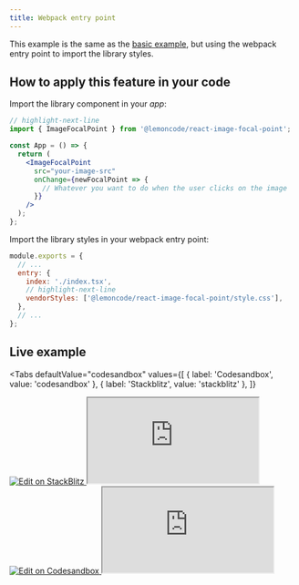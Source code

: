 ```yaml
---
title: Webpack entry point
---
```


This example is the same as the [basic example](basic), but using the webpack entry point to import the library styles.

## How to apply this feature in your code

Import the library component in your _app_:

```jsx title="app.tsx" showLineNumbers
// highlight-next-line
import { ImageFocalPoint } from '@lemoncode/react-image-focal-point';

const App = () => {
  return (
    <ImageFocalPoint
      src="your-image-src"
      onChange={newFocalPoint => {
        // Whatever you want to do when the user clicks on the image
      }}
    />
  );
};
```

Import the library styles in your webpack entry point:

```javascript title="webpack.config.js" showLineNumbers
module.exports = {
  // ...
  entry: {
    index: './index.tsx',
    // highlight-next-line
    vendorStyles: ['@lemoncode/react-image-focal-point/style.css'],
  },
  // ...
};
```

## Live example


<Tabs
  defaultValue="codesandbox"
  values={[
    { label: 'Codesandbox', value: 'codesandbox' },
    { label: 'Stackblitz', value: 'stackblitz' },
  ]}
>
  <TabItem value="stackblitz">
    <a
      target="_blank"
      href="https://stackblitz.com/github/Lemoncode/react-image-focal-point/tree/main/examples/webpack-entry-point?embed=1&file=src%2Fapp.tsx"
    >
      <img
        src="https://developer.stackblitz.com/img/open_in_stackblitz.svg"
        alt="Edit on StackBlitz"
        title="Edit on StackBlitz"
      />
    </a>
    <iframe
      src="https://stackblitz.com/github/Lemoncode/react-image-focal-point/tree/main/examples/webpack-entry-point?embed=1&file=src%2Fapp.tsx"
      style={{ width: '100%', height: '500px', border: 0, borderRadius: '4px', overflow: 'hidden' }}
    ></iframe>
  </TabItem>
  <TabItem value="codesandbox">
    <a
      target="_blank"
      href="https://codesandbox.io/s/github/Lemoncode/react-image-focal-point/tree/main/examples/webpack-entry-point?file=/src/app.tsx"
    >
      <img
        src="https://codesandbox.io/static/img/play-codesandbox.svg"
        alt="Edit on Codesandbox"
        title="Edit on Codesandbox"
      />
    </a>
    <iframe
      src="https://codesandbox.io/embed/github/Lemoncode/react-image-focal-point/tree/main/examples/webpack-entry-point?fontsize=14&hidenavigation=1&module=%2Fsrc%2Fapp.tsx&theme=dark&view=editor"
      style={{ width: '100%', height: '500px', border: 0, borderRadius: '4px', overflow: 'hidden' }}
      allow="accelerometer; ambient-light-sensor; camera; encrypted-media; geolocation; gyroscope; hid; microphone; midi; payment; usb; vr; xr-spatial-tracking"
      sandbox="allow-forms allow-modals allow-popups allow-presentation allow-same-origin allow-scripts"
    ></iframe>
  </TabItem>
</Tabs>
